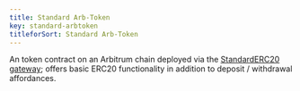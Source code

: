 ```yaml
---
title: Standard Arb-Token
key: standard-arbtoken
titleforSort: Standard Arb-Token
---
```

<p>
An token contract on an Arbitrum chain deployed via the <a href="/intro/glossary#standarderc20-gateway">StandardERC20 gateway</a>; offers basic ERC20 functionality in addition to deposit / withdrawal affordances.
</p>
